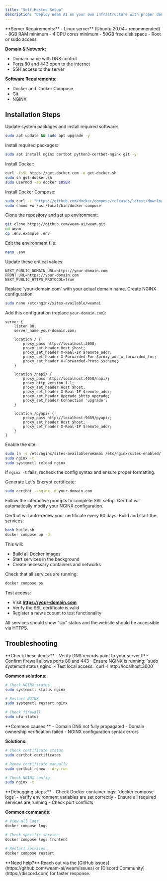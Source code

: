 ```yaml
---
title: "Self-Hosted Setup"
description: "Deploy Weam AI on your own infrastructure with proper domain, SSL certificates, and production configurations."
---
```


<Tip>
**Server Requirements:**
- Linux server** (Ubuntu 20.04+ recommended)
- 8GB RAM minimum
- 4 CPU cores minimum
- 50GB free disk space
- Root or sudo access

**Domain & Network:**
- Domain name with DNS control
- Ports 80 and 443 open to the internet
- SSH access to the server

**Software Requirements:**
- Docker and Docker Compose
- Git
- NGINX
</Tip>

## Installation Steps

<Steps>

<Step title="Server Preparation">
Update system packages and install required software:

```bash
sudo apt update && sudo apt upgrade -y
```

Install required packages:
```bash
sudo apt install nginx certbot python3-certbot-nginx git -y
```

Install Docker:
```bash
curl -fsSL https://get.docker.com -o get-docker.sh
sudo sh get-docker.sh
sudo usermod -aG docker $USER
```

Install Docker Compose:
```bash
sudo curl -L "https://github.com/docker/compose/releases/latest/download/docker-compose-$(uname -s)-$(uname -m)" -o /usr/local/bin/docker-compose
sudo chmod +x /usr/local/bin/docker-compose
```
</Step>

<Step title="Clone and Configure Application">
Clone the repository and set up environment:

```bash
git clone https://github.com/weam-ai/weam.git
cd weam
cp .env.example .env
```

Edit the environment file:
```bash
nano .env
```

Update these critical values:
```env
NEXT_PUBLIC_DOMAIN_URL=https://your-domain.com
FRONT_URL=https://your-domain.com
NEXT_PUBLIC_HTTPS_PROTOCOL=true
```

<Warning>
Replace `your-domain.com` with your actual domain name.
</Warning>
</Step>

<Step title="Configure NGINX">
Create NGINX configuration:

```bash
sudo nano /etc/nginx/sites-available/weamai
```

Add this configuration (replace `your-domain.com`):

```nginx
server {
    listen 80;
    server_name your-domain.com;

    location / {
        proxy_pass http://localhost:3000;
        proxy_set_header Host $host;
        proxy_set_header X-Real-IP $remote_addr;
        proxy_set_header X-Forwarded-For $proxy_add_x_forwarded_for;
        proxy_set_header X-Forwarded-Proto $scheme;
    }

    location /napi/ {
        proxy_pass http://localhost:4050/napi/;
        proxy_http_version 1.1;
        proxy_set_header Host $host;
        proxy_set_header X-Real-IP $remote_addr;
        proxy_set_header Upgrade $http_upgrade;
        proxy_set_header Connection 'upgrade';
    }

    location /pyapi/ {
        proxy_pass http://localhost:9089/pyapi/;
        proxy_set_header Host $host;
        proxy_set_header X-Real-IP $remote_addr;
    }
}
```

Enable the site:
```bash
sudo ln -s /etc/nginx/sites-available/weamai /etc/nginx/sites-enabled/
sudo nginx -t
sudo systemctl reload nginx
```

<Note>If `nginx -t` fails, recheck the config syntax and ensure proper formatting.</Note>
</Step>

<Step title="Install SSL Certificate">
Generate Let's Encrypt certificate:

```bash
sudo certbot --nginx -d your-domain.com
```

Follow the interactive prompts to complete SSL setup. Certbot will automatically modify your NGINX configuration.

<Check>
Certbot will auto-renew your certificate every 90 days.
</Check>
</Step>

<Step title="Build and Start Application">
Build and start the services:

```bash
bash build.sh
docker compose up -d
```

This will:
- Build all Docker images
- Start services in the background
- Create necessary containers and networks
</Step>

<Step title="Verify Deployment">
Check that all services are running:

```bash
docker compose ps
```

Test access:
- Visit **https://your-domain.com**
- Verify the SSL certificate is valid
- Register a new account to test functionality

<Check>
All services should show "Up" status and the website should be accessible via HTTPS.
</Check>
</Step>

</Steps>

## Troubleshooting

<AccordionGroup>

<Accordion title="Domain Not Accessible">
**Check these items:**
- Verify DNS records point to your server IP
- Confirm firewall allows ports 80 and 443
- Ensure NGINX is running: `sudo systemctl status nginx`
- Test local access: `curl -I http://localhost:3000`

**Common solutions:**
```bash
# Check NGINX status
sudo systemctl status nginx

# Restart NGINX
sudo systemctl restart nginx

# Check firewall
sudo ufw status
```
</Accordion>

<Accordion title="SSL Certificate Issues">
**Common causes:**
- Domain DNS not fully propagated
- Domain ownership verification failed
- NGINX configuration syntax errors

**Solutions:**
```bash
# Check certificate status
sudo certbot certificates

# Renew certificate manually
sudo certbot renew --dry-run

# Check NGINX config
sudo nginx -t
```
</Accordion>

<Accordion title="Application Errors">
**Debugging steps:**
- Check Docker container logs: `docker compose logs`
- Verify environment variables are set correctly
- Ensure all required services are running
- Check port conflicts

**Common commands:**
```bash
# View all logs
docker compose logs

# Check specific service
docker compose logs frontend

# Restart services
docker compose restart
```
</Accordion>

</AccordionGroup>

<Note>
  **Need help?** Reach out via the [GitHub issues](https://github.com/weam-ai/weam/issues) or [Discord Community](https://discord.com) for faster response.
</Note>